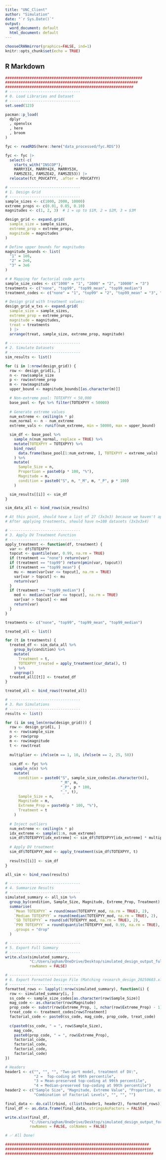 ```yaml
---
title: "UNC_Client"
author: "Simulation"
date: "`r Sys.Date()`"
output:
  word_document: default
  html_document: default
---
```


```r
chooseCRANmirror(graphics=FALSE, ind=1)
knitr::opts_chunk$set(echo = TRUE)
```

## R Markdown
```r
##############################################################
############################################################
##########################################################
# --------------------------------
# 0. Load Libraries and Dataset
# --------------------------------
set.seed(123)

pacman::p_load(
  dplyr
  , openxlsx
  , here
  , broom
)

fyc <- readRDS(here::here("data_processed/fyc.RDS"))

fyc <- fyc |> 
  select(-c(
    starts_with("INSCOP"), 
    MARRY31X, MARRY42X, MARRY53X,
    FAMSZE31, FAMSZE42, FAMSZE53)) |> 
  relocate(fct_POVCATYY, .after = POVCATYY)

# --------------------------------
# 1. Design Grid
# --------------------------------
sample_sizes <- c(1000, 2000, 10000)
extreme_props <- c(0.01, 0.05, 0.10)
magnitudes <- c(1, 2, 3)  # 1 = up to $1M, 2 = $2M, 3 = $3M

design_grid <- expand.grid(
  sample_size = sample_sizes,
  extreme_prop = extreme_props,
  magnitude = magnitudes
)

# Define upper bounds for magnitudes
magnitude_bounds <- list(
  "1" = 1e6,
  "2" = 2e6,
  "3" = 3e6
)

# # Mapping for factorial code parts
sample_size_codes <- c("1000" = "1", "2000" = "2", "10000" = "3")
treatments <- c("none", "top99", "top99_mean", "top99_median")
treatment_codes <- c("none" = "1", "top99" = "2", "top99_mean" = "3", "top99_median" = "4")

# Design grid with treatment values: 
design_grid_w_txs <- expand.grid(
  sample_size = sample_sizes,
  extreme_prop = extreme_props,
  magnitude = magnitudes,
  treat = treatments
  ) |> 
  arrange(treat, sample_size, extreme_prop, magnitude)
  
# --------------------------------
# 2. Simulate Datasets
# --------------------------------
sim_results <- list()

for (i in 1:nrow(design_grid)) {
  row <- design_grid[i, ]
  n <- row$sample_size
  p <- row$extreme_prop
  m <- row$magnitude
  upper_bound <- magnitude_bounds[[as.character(m)]]

  # Non-extreme pool: TOTEXPYY < 50,000
  base_pool <- fyc %>% filter(TOTEXPYY < 50000)
 
  # Generate extreme values
  num_extreme <- ceiling(n * p)
  num_normal <- n - num_extreme
  extreme_vals <- runif(num_extreme, min = 50000, max = upper_bound)

  sim_df <- base_pool %>%
    sample_n(num_normal, replace = TRUE) %>%
    mutate(TOTEXPYY = TOTEXPYY) %>%
    bind_rows(
      data.frame(base_pool[1:num_extreme, ], TOTEXPYY = extreme_vals)
    ) %>%
    mutate(
      Sample_Size = n,
      Proportion = paste0(p * 100, "%"),
      Magnitude = m,
      condition = paste0("S", n, "_M", m, "_P", p * 100)
    )

  sim_results[[i]] <- sim_df
}

sim_data_all <- bind_rows(sim_results)

# At this point, should have a list of 27 (3x3x3) because we haven't applied the treatment yet. 
# After applying treatments, should have n=108 datasets (3x3x3x4)

# --------------------------------
# 3. Apply DV Treatment Function
# --------------------------------
apply_treatment <- function(df, treatment) {
  var <- df$TOTEXPYY
  topcut <- quantile(var, 0.99, na.rm = TRUE)
  if (treatment == "none") return(var)
  if (treatment == "top99") return(pmin(var, topcut))
  if (treatment == "top99_mean") {
    mu <- mean(var[var <= topcut], na.rm = TRUE)
    var[var > topcut] <- mu
    return(var)
  }
  if (treatment == "top99_median") {
    med <- median(var[var <= topcut], na.rm = TRUE)
    var[var > topcut] <- med
    return(var)
  }
}

treatments <- c("none", "top99", "top99_mean", "top99_median")

treated_all <- list()

for (t in treatments) {
  treated_df <- sim_data_all %>%
    group_by(condition) %>%
    mutate(
      Treatment = t,
      TOTEXPYY_treated = apply_treatment(cur_data(), t)
    ) %>%
    ungroup()
  treated_all[[t]] <- treated_df
}

treated_all <- bind_rows(treated_all)

# --------------------------------
# 3. Run Simulations
# --------------------------------
results <- list()

for (i in seq_len(nrow(design_grid))) {
  row <- design_grid[i, ]
  n <- row$sample_size
  p <- row$prop
  m <- row$magnitude
  t <- row$treat
  
  multiplier <- ifelse(m == 1, 10, ifelse(m == 2, 25, 50))
  
  sim_df <- fyc %>%
    sample_n(n) %>%
    mutate(
      condition = paste0("S", sample_size_codes[as.character(n)],
                         "_M", m,
                         "_P", p * 100,
                         "_", t),
      Sample_Size = n,
      Magnitude = m,
      Extreme_Prop = paste0(p * 100, "%"),
      Treatment = t
    )
  
  # Inject outliers
  num_extreme <- ceiling(n * p)
  idx_extreme <- sample(1:n, num_extreme)
  sim_df$TOTEXPYY[idx_extreme] <- sim_df$TOTEXPYY[idx_extreme] * multiplier
  
  # Apply DV treatment
  sim_df$TOTEXPYY_mod <- apply_treatment(sim_df$TOTEXPYY, t)
  
  results[[i]] <- sim_df
}

all_sim <- bind_rows(results)

# --------------------------------
# 4. Summarize Results
# --------------------------------
simulated_summary <- all_sim %>%
  group_by(condition, Sample_Size, Magnitude, Extreme_Prop, Treatment) %>%
  summarise(
    `Mean TOTEXPYY` = round(mean(TOTEXPYY_mod, na.rm = TRUE), 2),
    `Median TOTEXPYY` = round(median(TOTEXPYY_mod, na.rm = TRUE), 2),
    `SD TOTEXPYY` = round(sd(TOTEXPYY_mod, na.rm = TRUE), 2),
    `P99 TOTEXPYY` = round(quantile(TOTEXPYY_mod, 0.99, na.rm = TRUE), 2),
    .groups = "drop"
  )

# --------------------------------
# 5. Export Full Summary
# --------------------------------
write.xlsx(simulated_summary,
           "C:/Users/agham/OneDrive/Desktop/simulated_design_output_full.xlsx",
           rowNames = FALSE)

# --------------------------------
# 6. Export Formatted Design File (Matching research_design_20250603.xlsx)
# --------------------------------
formatted_rows <- lapply(1:nrow(simulated_summary), function(i) {
  row <- simulated_summary[i, ]
  ss_code <- sample_size_codes[as.character(row$Sample_Size)]
  mag_code <- as.character(row$Magnitude)
  prop_code <- substr(row$Extreme_Prop, 1, nchar(row$Extreme_Prop) - 1)
  treat_code <- treatment_codes[row$Treatment]
  factorial_code <- paste0(ss_code, mag_code, prop_code, treat_code)
  
  c(paste0(ss_code, " = ", row$Sample_Size),
    mag_code,
    paste0(prop_code, " = ", row$Extreme_Prop),
    factorial_code,
    factorial_code,
    factorial_code,
    factorial_code)
})

# Headers
header1 <- c("", "", "", "Two-part model, treatment of DV:",
             "2 =  Top-coding at 99th percentile",
             "3 = Mean-preserved top-coding at 99th percentile",
             "4 = Median-preserved top-coding at 99th percentile")
header2 <- c("Sample Size", "Magnitude, Extreme Value", "Proportion, extreme value",
             "Combination of Factorial Levels", "", "", "")

final_data <- do.call(rbind, c(list(header1, header2), formatted_rows))
final_df <- as.data.frame(final_data, stringsAsFactors = FALSE)

write.xlsx(final_df,
           "C:/Users/agham/OneDrive/Desktop/simulated_design_output_formatted.xlsx",
           rowNames = FALSE, colNames = FALSE)

# ✅ All Done!

#################################################################
##################################################################
###################################################################

```

